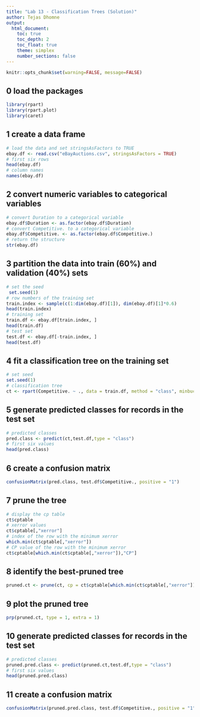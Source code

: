 ```yaml
---
title: "Lab 13 - Classification Trees (Solution)"
author: Tejas Dhomne
output:
  html_document:
    toc: true
    toc_depth: 2
    toc_float: true
    theme: simplex
    number_sections: false
---
```


```r
knitr::opts_chunk$set(warning=FALSE, message=FALSE)
```

## 0 load the packages 
```r
library(rpart)
library(rpart.plot)
library(caret)
```

## 1 create a data frame
```r
# load the data and set stringsAsFactors to TRUE
ebay.df <- read.csv("eBayAuctions.csv", stringsAsFactors = TRUE)
# first six rows 
head(ebay.df)
# column names
names(ebay.df)
```

## 2 convert numeric variables to categorical variables
```r
# convert Duration to a categorical variable
ebay.df$Duration <- as.factor(ebay.df$Duration)
# convert Competitive. to a categorical variable
ebay.df$Competitive. <- as.factor(ebay.df$Competitive.)
# return the structure 
str(ebay.df)
```

## 3 partition the data into train (60%) and validation (40%) sets
```r
# set the seed 
 set.seed(1)
# row numbers of the training set 
train.index <- sample(c(1:dim(ebay.df)[1]), dim(ebay.df)[1]*0.6)
head(train.index)
# training set
train.df <- ebay.df[train.index, ]
head(train.df)
# test set 
test.df <- ebay.df[-train.index, ]
head(test.df)
```

## 4 fit a classification tree on the training set 
```r
# set seed 
set.seed(1)
# classification tree
ct <- rpart(Competitive. ~ ., data = train.df, method = "class", minbucket=30, cp=0.00001)
```

## 5 generate predicted classes for records in the test set 
```r
# predicted classes
pred.class <- predict(ct,test.df,type = "class")
# first six values 
head(pred.class)
```

## 6 create a confusion matrix
```r
confusionMatrix(pred.class, test.df$Competitive., positive = "1")

```

## 7 prune the tree
```r
# display the cp table
ct$cptable
# xerror values 
ct$cptable[,"xerror"]
# index of the row with the minimum xerror
which.min(ct$cptable[,"xerror"])
# CP value of the row with the minimum xerror 
ct$cptable[which.min(ct$cptable[,"xerror"]),"CP"]
```

## 8 identify the best-pruned tree
```r
pruned.ct <- prune(ct, cp = ct$cptable[which.min(ct$cptable[,"xerror"]),"CP"])

```

## 9 plot the pruned tree
```r
prp(pruned.ct, type = 1, extra = 1)

```

## 10 generate predicted classes for records in the test set 
```r
# predicted classes 
pruned.pred.class <- predict(pruned.ct,test.df,type = "class")
# first six values 
head(pruned.pred.class)
```

## 11 create a confusion matrix
```r
confusionMatrix(pruned.pred.class, test.df$Competitive., positive = "1")

```